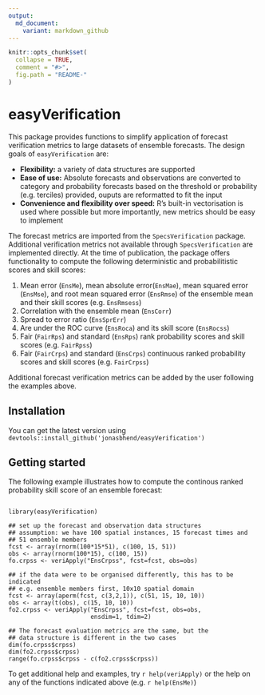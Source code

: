 ```yaml
---
output:
  md_document:
    variant: markdown_github
---
```


<!-- README.md is generated from README.Rmd. Please edit that file -->

```r
knitr::opts_chunk$set(
  collapse = TRUE,
  comment = "#>",
  fig.path = "README-"
)
```
# easyVerification

This package provides functions to simplify application of forecast verification metrics to large datasets of ensemble forecasts. The design goals of `easyVerification` are:

* __Flexibility:__ a variety of data structures are supported
* __Ease of use:__ Absolute forecasts and observations are converted to category and probability forecasts based on the threshold or probability (e.g. terciles) provided, ouputs are reformatted to fit the input
* __Convenience and flexibility over speed:__ R's built-in vectorisation is used where possible but more importantly, new metrics should be easy to implement

The forecast metrics are imported from the `SpecsVerification` package. Additional verification metrics not available through `SpecsVerification` are implemented directly. At the time of publication, the package offers functionality to compute the following deterministic and probabilitistic scores and skill scores:

1. Mean error (`EnsMe`), mean absolute error(`EnsMae`), mean squared error (`EnsMse`), and root mean squared error (`EnsRmse`) of the ensemble mean and their skill scores (e.g. `EnsRmsess`)
2. Correlation with the ensemble mean (`EnsCorr`)
3. Spread to error ratio (`EnsSprErr`)
4. Are under the ROC curve (`EnsRoca`) and its skill score (`EnsRocss`)
5. Fair (`FairRps`) and standard (`EnsRps`) rank probability scores and skill scores (e.g. `FairRpss`)
6. Fair (`FairCrps`) and standard (`EnsCrps`) continuous ranked probability scores and skill scores (e.g. `FairCrpss`)

Additional forecast verification metrics can be added by the user following the examples above.

## Installation 
You can get the latest version using `devtools::install_github('jonasbhend/easyVerification')`

## Getting started

The following example illustrates how to compute the continous ranked probability skill score of an ensemble forecast:

```

library(easyVerification)

## set up the forecast and observation data structures
## assumption: we have 100 spatial instances, 15 forecast times and 
## 51 ensemble members
fcst <- array(rnorm(100*15*51), c(100, 15, 51))
obs <- array(rnorm(100*15), c(100, 15))
fo.crpss <- veriApply("EnsCrpss", fcst=fcst, obs=obs)

## if the data were to be organised differently, this has to be indicated
## e.g. ensemble members first, 10x10 spatial domain
fcst <- array(aperm(fcst, c(3,2,1)), c(51, 15, 10, 10))
obs <- array(t(obs), c(15, 10, 10))
fo2.crpss <- veriApply("EnsCrpss", fcst=fcst, obs=obs, 
                       ensdim=1, tdim=2)

## The forecast evaluation metrics are the same, but the 
## data structure is different in the two cases
dim(fo.crpss$crpss)
dim(fo2.crpss$crpss)
range(fo.crpss$crpss - c(fo2.crpss$crpss))

```

To get additional help and examples, try `r help(veriApply)` or the help on any of the functions indicated above (e.g. `r help(EnsMe)`)
